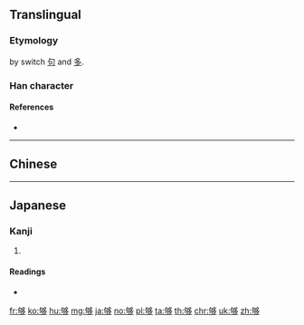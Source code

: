 {{character info/new}}
{{also|夠}}
==Translingual==

===Etymology===
{{Han simp|夠}} by switch [[句]] and [[多]].

===Han character===
{{Han char|rn=36|rad=夕|as=08|sn=11|four=|canj=PRNIN|ids=⿰句多}}

====References====
* {{Han ref|kx=0247.090|dkj=05778|dj=0491.110|hdz=20863.190|uh=591F|ud=22815}}

----

==Chinese==
{{zh-see|夠}}

----
==Japanese==

===Kanji===
{{ja-kanji|grade=|rs=夕08}}

# {{defn|lang=ja|sort=夕08}}

====Readings====
* {{ja-readings|on=[[こう]] (kō), [[く]] (ku)|kun=[[あつまる]] (atsumaru), [[おおい]] (ooi)}}

[[fr:够]]
[[ko:够]]
[[hu:够]]
[[mg:够]]
[[ja:够]]
[[no:够]]
[[pl:够]]
[[ta:够]]
[[th:够]]
[[chr:够]]
[[uk:够]]
[[zh:够]]